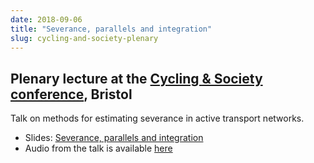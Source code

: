 ```yaml
---
date: 2018-09-06
title: "Severance, parallels and integration"
slug: cycling-and-society-plenary
---
```


## Plenary lecture at the [Cycling & Society conference](http://www.cyclingandsociety.org/2018programme/), Bristol

Talk on methods for estimating severance in active transport networks.

- Slides: [Severance, parallels and integration](https://www.robinlovelace.net/presentations/cs-infra.html#1)
- Audio from the talk is available [here](https://www.robinlovelace.net/presentations/cs-infra.ogg)